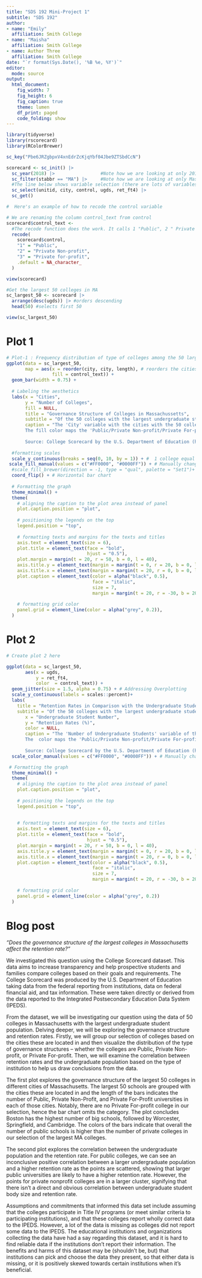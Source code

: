 ```yaml
---
title: "SDS 192 Mini-Project 1"
subtitle: "SDS 192"
author: 
- name: "Emily"
  affiliation: Smith College
- name: "Maisha"
  affiliation: Smith College
- name: Author Three
  affiliation: Smith College
date: "`r format(Sys.Date(), '%B %e, %Y')`"
editor: 
  mode: source
output: 
  html_document:
    fig_width: 7
    fig_height: 6
    fig_caption: true
    theme: lumen
    df_print: paged
    code_folding: show
---
```


```r
library(tidyverse)
library(rscorecard)
library(RColorBrewer)

sc_key("Pbe6JRZgbpxV4xnEdrZcKjqYbf04Jbe9ZTSbdCcN")
```

```r
scorecard <- sc_init() |>
  sc_year(2018) |>                 #Note how we are looking at only 2018 data here!
  sc_filter(stabbr == "MA") |>     #Note how we are looking at only Massachusetts data here!
  #The line below shows variable selection (there are lots of variables)
  sc_select(unitid, city, control, ugds, ret_ft4) |>
  sc_get()
```

```r
#  Here's an example of how to recode the control variable

# We are renaming the column control_text from control
scorecard$control_text <-
  #The recode function does the work. It calls 1 "Public", 2 " Private nonprofit",etc. 
  recode(
    scorecard$control, 
    "1" = "Public", 
    "2" = "Private Non-profit", 
    "3" = "Private for-profit",
    .default = NA_character_
  )
```

```r
view(scorecard)
```

```r
#Get the largest 50 colleges in MA
sc_largest_50 <- scorecard |>
  arrange(desc(ugds)) |> #orders descending
  head(50) #selects first 50

view(sc_largest_50)
```

# Plot 1

```r
# Plot-1 : Frequency distribution of type of colleges among the 50 largest colleges in MA
ggplot(data = sc_largest_50,
       map = aes(x = reorder(city, city, length), # reorders the cities with the highest number of UG schools from the largest 50
                 fill = control_text)) +
  geom_bar(width = 0.75) +
  
  # Labeling the aesthetics
  labs(x = "Cities",
       y = "Number of Colleges",
       fill = NULL,
       title = "Governance Structure of Colleges in Massachussetts",
       subtitle = "Of the 50 colleges with the largest undergraduate student population in 2018",
       caption = "The 'City' variable with the cities with the 50 colleges having the  largest undergraduate student population has been mapped to x-axis (arranged in descending order) and the y-axis reflects the counts of the colleges.
       The fill color maps the 'Public/Private Non-profit/Private For-profit' variable with the type of governance structure.
       
       Source: College Scorecard by the U.S. Department of Education (https://collegescorecard.ed.gov/)") +
  
  #formatting scales 
  scale_y_continuous(breaks = seq(0, 10, by = 1)) + #  1 college equal to 1 unit on y axis
 scale_fill_manual(values = c("#FF0000", "#0000FF")) + # Manually changes the control variable colors +
  #scale_fill_brewer(direction = -1, type = "qual", palette = "Set1")+
  coord_flip() + # Horizontal bar chart
  
  # Formatting the graph
  theme_minimal() +
  theme(
    # aligning the caption to the plot area instead of panel
    plot.caption.position = "plot", 
    
    # positioning the legends on the top
    legend.position = "top",
    
    # formatting texts and margins for the texts and titles
    axis.text = element_text(size = 6), 
    plot.title = element_text(face = "bold", 
                              hjust = "0.5"),  
    plot.margin = margin(t = 20, r = 50, b = 0, l = 40),
    axis.title.y = element_text(margin = margin(t = 0, r = 20, b = 0, l = 0)),
    axis.title.x = element_text(margin = margin(t = 20, r = 0, b = 0, l = 0)),
    plot.caption = element_text(color = alpha("black", 0.5),
                                face = "italic",
                                size = 7,
                                margin = margin(t = 20, r = -30, b = 20, l = 50)),
    
    # formatting grid color
    panel.grid = element_line(color = alpha("grey", 0.2)), 
  )
```


# Plot 2

```r
# Create plot 2 here

ggplot(data = sc_largest_50,
       aes(x = ugds,
           y = ret_ft4,
           color  = control_text)) +
  geom_jitter(size = 1.5, alpha = 0.75) + # Addressing Overplotting
  scale_y_continuous(labels = scales::percent)+
  labs(
    title = "Retention Rates in Comparison with the Undergraduate Student Number",
    subtitle = "Of the 50 colleges with the largest undergraduate student population in 2018",
       x = "Undergraduate Student Number",
       y = "Retention Rates (%)",
       color = NULL,
       caption = "The 'Number of Undergraduate Students' variable of the 50 colleges having the  largest undergraduate student population has been mapped to x-axis and the y-axis reflects the 'Retention Rate of Fulltime students' at 4yr colleges with the .
       The  color maps the 'Public/Private Non-profit/Private For-profit' variable with the type of governance structure.
       
       Source: College Scorecard by the U.S. Department of Education (https://collegescorecard.ed.gov/)") +
  scale_color_manual(values = c("#FF0000", "#0000FF")) + # Manually changes the control variable colors

 # Formatting the graph
  theme_minimal() +
  theme(
    # aligning the caption to the plot area instead of panel
    plot.caption.position = "plot", 
    
    # positioning the legends on the top
    legend.position = "top",
    
    
    # formatting texts and margins for the texts and titles
    axis.text = element_text(size = 6), 
    plot.title = element_text(face = "bold", 
                              hjust = "0.5"),  
    plot.margin = margin(t = 20, r = 50, b = 0, l = 40),
    axis.title.y = element_text(margin = margin(t = 0, r = 20, b = 0, l = 0)),
    axis.title.x = element_text(margin = margin(t = 20, r = 0, b = 0, l = 0)),
    plot.caption = element_text(color = alpha("black", 0.5),
                                face = "italic",
                                size = 7,
                                margin = margin(t = 20, r = -30, b = 20, l = 50)),
    
    # formatting grid color
    panel.grid = element_line(color = alpha("grey", 0.2))
  )

```

# Blog post

<i> “Does the governance structure of the largest colleges in Massachusetts affect the retention rate?” </i>

We investigated this question using the College Scorecard dataset. This data aims to increase transparency and help prospective students and families compare colleges based on their goals and requirements. The College Scorecard was produced by the U.S. Department of Education taking data from the federal reporting from institutions, data on federal financial aid, and tax information. These were taken directly or derived from the data reported to the Integrated Postsecondary Education Data System (IPEDS).

From the dataset, we will be investigating our question using the data of 50 colleges in Massachusetts with the largest undergraduate student population. Delving deeper, we will be exploring the governance structure and retention rates.
Firstly, we will group our selection of colleges based on the cities these are located in and then visualize the distribution of the type of governance structures – whether the colleges are Public, Private Non-profit, or Private For-profit.
Then, we will examine the correlation between retention rates and the undergraduate population based on the type of institution to help us draw conclusions from the data.

The first plot explores the governance structure of the largest 50 colleges in different cities of Massachusetts. The largest 50 schools are grouped with the cities these are located in and the length of the bars indicates the number of Public, Private Non-Profit, and Private For-Profit universities in each of those cities. Notably, there are no Private For-profit college in our selection, hence the bar chart omits the category. The plot concludes Boston has the highest number of big schools, followed by Worcester, Springfield, and Cambridge. The colors of the bars indicate that overall the number of public schools is higher than the number of private colleges in our selection of the largest MA colleges.

The second plot explores the correlation between the undergraduate population and the retention rate. For public colleges, we can see an inconclusive positive correlation between a larger undergraduate population and a higher retention rate as the points are scattered, showing that larger public universities are likely to have a higher retention rate. However, the points for private nonprofit colleges are in a larger cluster, signifying that there isn’t a direct and obvious correlation between undergraduate student body size and retention rate.

Assumptions and commitments that informed this data set include assuming that the colleges participate in Title IV programs (or meet similar criteria to participating institutions), and that these colleges report wholly correct data to the IPEDS. However, a lot of the data is missing as colleges did not report some data to the IPEDS. The educational institutions and organizations collecting the data have had a say regarding this dataset, and it is hard to find reliable data if the institutions don’t report their information. The benefits and harms of this dataset may be (shouldn’t be, but) that institutions can pick and choose the data they present, so that either data is missing, or it is positively skewed towards certain institutions when it’s beneficial. 





